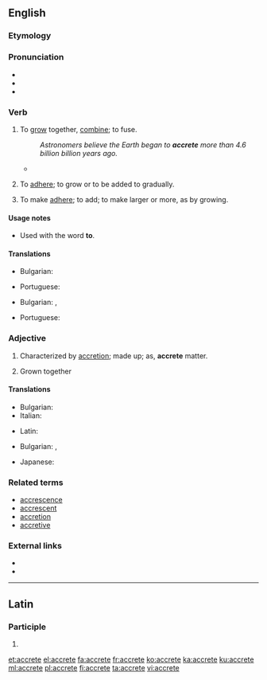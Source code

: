 ==English==
{{was wotd|2007|October|16}}

===Etymology===
{{back-form|accretion|lang=en}}

===Pronunciation===
* {{a|UK|US}}{{IPA|/əˈkriːt/|/əˈkrit/|lang=en}}
* {{audio|en-us-accrete.ogg|Audio (US)|lang=en}}
* {{rhymes|iːt|lang=en}}

===Verb===
{{en-verb|accret}}

# {{context|intransitive|lang=en}} To [[grow]] together, [[combine]]; to fuse.
#: ''Astronomers believe the Earth began to '''accrete''' more than 4.6 billion billion years ago.''
#* {{quote-news|author=Natalie Angier|title=The Moon comes around again &#91;print version: Revisiting a moon that still has secrets to reveal: Supermoon revives interest in its violent origins and hidden face, ''International New York Times'', 10 September 2014, p.&nbsp;8&#93;|url=http://www.nytimes.com/2014/09/09/science/revisiting-the-moon.html|work={{w|The New York Times}}|date=7 September 2014|passage=According to the reigning hypothesis, about 4.5 billion years ago, shortly after Earth had '''accreted''' down into a sphere from its little slub of circumsolar material, another newborn planet &#91;[[Theia]]&#93;, still shaky on its feet, slammed obliquely into Earth with terrifying force.}}
# {{context|intransitive|lang=en}} To [[adhere]]; to grow or to be added to gradually.
# {{context|transitive|lang=en}} To make [[adhere]]; to add; to make larger or more, as by growing.
#: {{rfquotek|Earle}}

====Usage notes====
* {{sense|to fuse}} Used with the word '''to'''.

====Translations====
{{trans-top|to grow together}}
* Bulgarian: {{t|bg|сраствам се}}
{{trans-mid}}
* Portuguese: {{t+|pt|acrescer}}
{{trans-bottom}}
{{trans-top|To adhere; to grow (to); to be added.}}
* Bulgarian: {{t+|bg|прилепвам}}, {{t+|bg|нараствам}}
{{trans-mid}}
* Portuguese: {{t+|pt|acrescer}}
{{trans-bottom}}
{{trans-top|To make adhere; to add.}}
{{trans-mid}}
{{trans-bottom}}

===Adjective===
{{en-adj|-}}

# Characterized by [[accretion]]; made up; as, '''accrete''' matter.
# {{context|botany|lang=en}} Grown together
#: {{rfquotek|Gray}}

====Translations====
{{trans-top|characterized by accretion}}
* Bulgarian: {{t+|bg|сраснат}}
* Italian: {{t|it|accreto}}
{{trans-mid}}
* Latin: {{t|la|accrētus}}
{{trans-bottom}}
{{trans-top|(botany) Grown together}}
* Bulgarian: {{t+|bg|сраснат}}, {{t|bg|срастнал се}}
{{trans-mid}}
* Japanese: {{t|ja|共生の|tr=きょうせい の,kyōsei no|sc=Jpan}}
{{trans-bottom}}

===Related terms===
* [[accrescence]]
* [[accrescent]]
* [[accretion]]
* [[accretive]]

===External links===
* {{R:OneLook}}
* {{R:Webster 1913}}

----

==Latin==

===Participle===
{{la-part-form|accrēte}}

# {{inflection of|accrētus||voc|m|s|lang=la}}

[[et:accrete]]
[[el:accrete]]
[[fa:accrete]]
[[fr:accrete]]
[[ko:accrete]]
[[ka:accrete]]
[[ku:accrete]]
[[ml:accrete]]
[[pl:accrete]]
[[fi:accrete]]
[[ta:accrete]]
[[vi:accrete]]